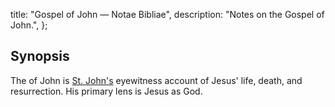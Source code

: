   title: "Gospel of John — Notae Bibliae",
  description: "Notes on the Gospel of John.",
};

<Initial text="Gospel of John" />

## Synopsis

The <Definition lang="english" anchor="gospel" text="Gospel" /> of John is [St. John's](/people/saints/apostles/john) eyewitness account of Jesus' life, death, and resurrection. His primary lens is Jesus as God.
